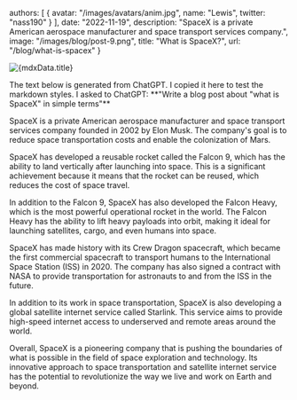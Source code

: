 
  authors: [
    {
      avatar: "/images/avatars/anim.jpg",
      name: "Lewis",
      twitter: "nass190"
    }
  ],
  date: "2022-11-19",
  description: "SpaceX is a private American aerospace manufacturer and space transport services company.",
  image: "/images/blog/post-9.png",
  title: "What is SpaceX?",
  url: "/blog/what-is-spacex"
}


<PostHeader post={mdxData} />

<img
  src={mdxData.image}
  alt={mdxData.title}
  width={720}
  height={720}
  className="rounded-md border bg-slate-800 transition-colors"
  priority="true"
/>

<Callout>
  The text below is generated from ChatGPT. I copied it here to test the
  markdown styles. I asked to ChatGPT: **"Write a blog post about "what is
  SpaceX" in simple terms"**
</Callout>

SpaceX is a private American aerospace manufacturer and space transport services company founded in 2002 by Elon Musk. The company's goal is to reduce space transportation costs and enable the colonization of Mars.

SpaceX has developed a reusable rocket called the Falcon 9, which has the ability to land vertically after launching into space. This is a significant achievement because it means that the rocket can be reused, which reduces the cost of space travel.

In addition to the Falcon 9, SpaceX has also developed the Falcon Heavy, which is the most powerful operational rocket in the world. The Falcon Heavy has the ability to lift heavy payloads into orbit, making it ideal for launching satellites, cargo, and even humans into space.

SpaceX has made history with its Crew Dragon spacecraft, which became the first commercial spacecraft to transport humans to the International Space Station (ISS) in 2020. The company has also signed a contract with NASA to provide transportation for astronauts to and from the ISS in the future.

In addition to its work in space transportation, SpaceX is also developing a global satellite internet service called Starlink. This service aims to provide high-speed internet access to underserved and remote areas around the world.

Overall, SpaceX is a pioneering company that is pushing the boundaries of what is possible in the field of space exploration and technology. Its innovative approach to space transportation and satellite internet service has the potential to revolutionize the way we live and work on Earth and beyond.
